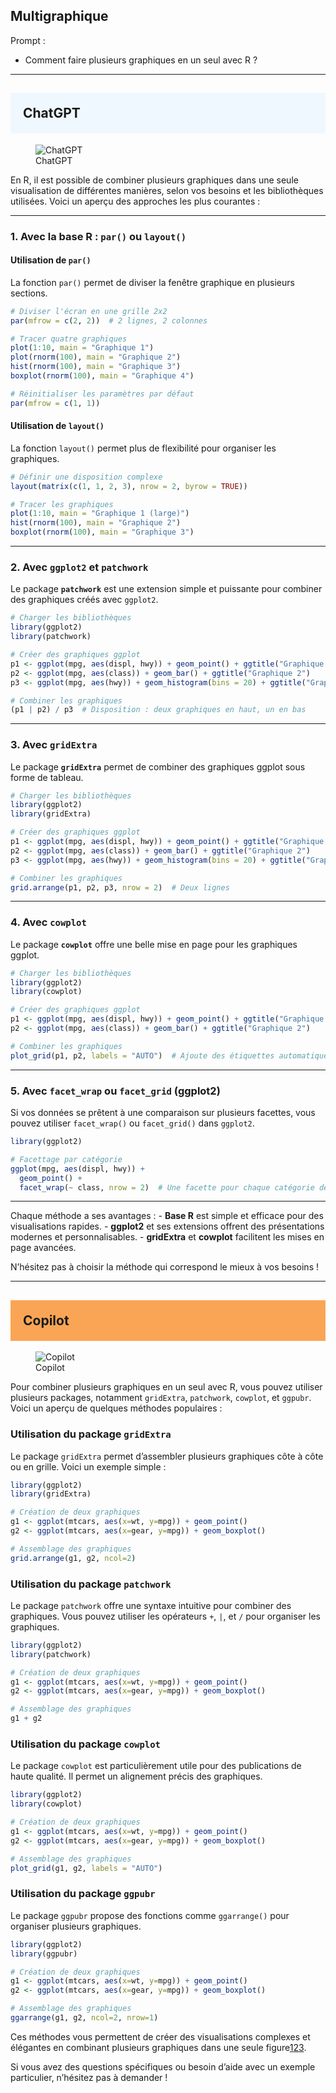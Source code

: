 ## Multigraphique

::: {.callout-note appearance="simple"}
Prompt : 

* Comment faire plusieurs graphiques en un seul avec R ? 


:::

----

## ChatGPT {style="background-color: #f0f8ff; padding: 20px;"}
![ChatGPT](../img/ChatGPT.PNG)

En R, il est possible de combiner plusieurs graphiques dans une seule visualisation de différentes manières, selon vos besoins et les bibliothèques utilisées. Voici un aperçu des approches les plus courantes :

---

### 1. **Avec la base R : `par()` ou `layout()`**
#### Utilisation de `par()`
La fonction `par()` permet de diviser la fenêtre graphique en plusieurs sections.

```R
# Diviser l'écran en une grille 2x2
par(mfrow = c(2, 2))  # 2 lignes, 2 colonnes

# Tracer quatre graphiques
plot(1:10, main = "Graphique 1")
plot(rnorm(100), main = "Graphique 2")
hist(rnorm(100), main = "Graphique 3")
boxplot(rnorm(100), main = "Graphique 4")

# Réinitialiser les paramètres par défaut
par(mfrow = c(1, 1))
```

#### Utilisation de `layout()`
La fonction `layout()` permet plus de flexibilité pour organiser les graphiques.

```R
# Définir une disposition complexe
layout(matrix(c(1, 1, 2, 3), nrow = 2, byrow = TRUE))

# Tracer les graphiques
plot(1:10, main = "Graphique 1 (large)")
hist(rnorm(100), main = "Graphique 2")
boxplot(rnorm(100), main = "Graphique 3")
```

---

### 2. **Avec `ggplot2` et `patchwork`**
Le package **`patchwork`** est une extension simple et puissante pour combiner des graphiques créés avec `ggplot2`.

```R
# Charger les bibliothèques
library(ggplot2)
library(patchwork)

# Créer des graphiques ggplot
p1 <- ggplot(mpg, aes(displ, hwy)) + geom_point() + ggtitle("Graphique 1")
p2 <- ggplot(mpg, aes(class)) + geom_bar() + ggtitle("Graphique 2")
p3 <- ggplot(mpg, aes(hwy)) + geom_histogram(bins = 20) + ggtitle("Graphique 3")

# Combiner les graphiques
(p1 | p2) / p3  # Disposition : deux graphiques en haut, un en bas
```

---

### 3. **Avec `gridExtra`**
Le package **`gridExtra`** permet de combiner des graphiques ggplot sous forme de tableau.

```R
# Charger les bibliothèques
library(ggplot2)
library(gridExtra)

# Créer des graphiques ggplot
p1 <- ggplot(mpg, aes(displ, hwy)) + geom_point() + ggtitle("Graphique 1")
p2 <- ggplot(mpg, aes(class)) + geom_bar() + ggtitle("Graphique 2")
p3 <- ggplot(mpg, aes(hwy)) + geom_histogram(bins = 20) + ggtitle("Graphique 3")

# Combiner les graphiques
grid.arrange(p1, p2, p3, nrow = 2)  # Deux lignes
```

---

### 4. **Avec `cowplot`**
Le package **`cowplot`** offre une belle mise en page pour les graphiques ggplot.

```R
# Charger les bibliothèques
library(ggplot2)
library(cowplot)

# Créer des graphiques ggplot
p1 <- ggplot(mpg, aes(displ, hwy)) + geom_point() + ggtitle("Graphique 1")
p2 <- ggplot(mpg, aes(class)) + geom_bar() + ggtitle("Graphique 2")

# Combiner les graphiques
plot_grid(p1, p2, labels = "AUTO")  # Ajoute des étiquettes automatiques
```

---

### 5. **Avec `facet_wrap` ou `facet_grid` (ggplot2)**
Si vos données se prêtent à une comparaison sur plusieurs facettes, vous pouvez utiliser `facet_wrap()` ou `facet_grid()` dans `ggplot2`.

```R
library(ggplot2)

# Facettage par catégorie
ggplot(mpg, aes(displ, hwy)) +
  geom_point() +
  facet_wrap(~ class, nrow = 2)  # Une facette pour chaque catégorie de 'class'
```

---

Chaque méthode a ses avantages :
- **Base R** est simple et efficace pour des visualisations rapides.
- **ggplot2** et ses extensions offrent des présentations modernes et personnalisables.
- **gridExtra** et **cowplot** facilitent les mises en page avancées.

N'hésitez pas à choisir la méthode qui correspond le mieux à vos besoins !

----

## Copilot {style="background-color: #faa555; padding: 20px;"}
![Copilot](../img/copilot.PNG)

Pour combiner plusieurs graphiques en un seul avec R, vous pouvez utiliser plusieurs packages, notamment `gridExtra`, `patchwork`, `cowplot`, et `ggpubr`. Voici un aperçu de quelques méthodes populaires :

### Utilisation du package `gridExtra`
Le package `gridExtra` permet d'assembler plusieurs graphiques côte à côte ou en grille. Voici un exemple simple :

```r
library(ggplot2)
library(gridExtra)

# Création de deux graphiques
g1 <- ggplot(mtcars, aes(x=wt, y=mpg)) + geom_point()
g2 <- ggplot(mtcars, aes(x=gear, y=mpg)) + geom_boxplot()

# Assemblage des graphiques
grid.arrange(g1, g2, ncol=2)
```

### Utilisation du package `patchwork`
Le package `patchwork` offre une syntaxe intuitive pour combiner des graphiques. Vous pouvez utiliser les opérateurs `+`, `|`, et `/` pour organiser les graphiques.

```r
library(ggplot2)
library(patchwork)

# Création de deux graphiques
g1 <- ggplot(mtcars, aes(x=wt, y=mpg)) + geom_point()
g2 <- ggplot(mtcars, aes(x=gear, y=mpg)) + geom_boxplot()

# Assemblage des graphiques
g1 + g2
```

### Utilisation du package `cowplot`
Le package `cowplot` est particulièrement utile pour des publications de haute qualité. Il permet un alignement précis des graphiques.

```r
library(ggplot2)
library(cowplot)

# Création de deux graphiques
g1 <- ggplot(mtcars, aes(x=wt, y=mpg)) + geom_point()
g2 <- ggplot(mtcars, aes(x=gear, y=mpg)) + geom_boxplot()

# Assemblage des graphiques
plot_grid(g1, g2, labels = "AUTO")
```

### Utilisation du package `ggpubr`
Le package `ggpubr` propose des fonctions comme `ggarrange()` pour organiser plusieurs graphiques.

```r
library(ggplot2)
library(ggpubr)

# Création de deux graphiques
g1 <- ggplot(mtcars, aes(x=wt, y=mpg)) + geom_point()
g2 <- ggplot(mtcars, aes(x=gear, y=mpg)) + geom_boxplot()

# Assemblage des graphiques
ggarrange(g1, g2, ncol=2, nrow=1)
```

Ces méthodes vous permettent de créer des visualisations complexes et élégantes en combinant plusieurs graphiques dans une seule figure[1](https://delladata.fr/comment-assembler-plusieurs-graphiques-dans-r/)[2](https://stacklima.com/dessinez-plusieurs-graphiques-et-lignes-dans-le-meme-trace-dans-r/)[3](https://www.datanovia.com/en/fr/lessons/combiner-plusieurs-ggplots-dans-une-figure/).

Si vous avez des questions spécifiques ou besoin d'aide avec un exemple particulier, n'hésitez pas à demander !